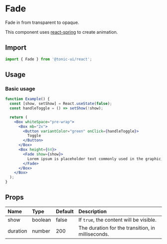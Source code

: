 # Fade

Fade in from transparent to opaque.

This component uses [react-spring](https://github.com/react-spring/react-spring) to create animation.

## Import

```js
import { Fade } from '@tonic-ui/react';
```

## Usage

### Basic usage

```jsx
function Example() {
  const [show, setShow] = React.useState(false);
  const handleToggle = () => setShow(!show);

  return (
    <Box whiteSpace="pre-wrap">
      <Box mb="2x">
        <Button variantColor="green" onClick={handleToggle}>
          Toggle
        </Button>
      </Box>
      <Box height={64}>
        <Fade show={show}>
          Lorem ipsum is placeholder text commonly used in the graphic, print, and publishing industries for previewing layouts and visual mockups. Lorem ipsum is placeholder text commonly used in the graphic, print, and publishing industries for previewing layouts and visual mockups. Lorem ipsum is placeholder text commonly used in the graphic, print, and publishing industries for previewing layouts and visual mockups.
        </Fade>
      </Box>
    </Box>
  );
}
```

## Props

| Name | Type | Default | Description |
| :--- | :--- | :------ | :---------- |
| show | boolean | false | If `true`, the content will be visible. |
| duration | number | 200 | The duration for the transition, in milliseconds. |
